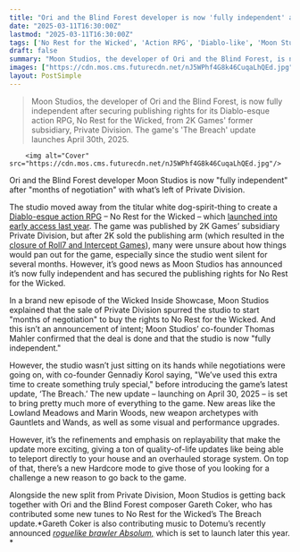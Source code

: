 ```yaml
---
title: "Ori and the Blind Forest developer is now 'fully independent' after 'months of negotiation' with what remained of its gutted publisher"
date: "2025-03-11T16:30:00Z"
lastmod: "2025-03-11T16:30:00Z"
tags: ['No Rest for the Wicked', 'Action RPG', 'Diablo-like', 'Moon Studios', 'PC', 'Early Access', 'Independent']
draft: false
summary: "Moon Studios, the developer of Ori and the Blind Forest, is now fully independent after securing publishing rights for its Diablo-esque action RPG, No Rest for the Wicked, from 2K Games' former subsidiary, Private Division.  The game's 'The Breach' update launches April 30th, 2025."
images: ["https://cdn.mos.cms.futurecdn.net/nJ5WPhf4G8k46CuqaLhQEd.jpg"]
layout: PostSimple
---
```

> Moon Studios, the developer of Ori and the Blind Forest, is now fully independent after securing publishing rights for its Diablo-esque action RPG, No Rest for the Wicked, from 2K Games' former subsidiary, Private Division.  The game's 'The Breach' update launches April 30th, 2025.


        <img alt="Cover" src="https://cdn.mos.cms.futurecdn.net/nJ5WPhf4G8k46CuqaLhQEd.jpg"/>
        
Ori and the Blind Forest developer Moon Studios is now "fully independent" after "months of negotiation" with what’s left of Private Division.

The studio moved away from the titular white dog-spirit-thing to create a [Diablo-esque action RPG](https://www.gamesradar.com/ori-and-the-blind-forest-dev-jumps-from-metroidvanias-to-action-rpgs-with-another-gorgeous-game/) – No Rest for the Wicked – which [launched into early access last year](https://www.gamesradar.com/ori-studio-is-releasing-its-precision-based-diablo-rival-into-steam-early-access-soon-but-im-more-interested-in-decorating-the-rpgs-buyable-houses/). The game was published by 2K Games’ subsidiary Private Division, but after 2K sold the publishing arm (which resulted in the [closure of Roll7 and Intercept Games](https://www.gamesradar.com/games/6-months-after-take-twos-ceo-said-we-didnt-shutter-those-studios-take-two-confirms-it-shuttered-the-kerbal-space-program-and-rollerdrome-studios/)), many were unsure about how things would pan out for the game, especially since the studio went silent for several months. However, it’s good news as Moon Studios has announced it’s now fully independent and has secured the publishing rights for No Rest for the Wicked.

In a brand new episode of the Wicked Inside Showcase, Moon Studios explained that the sale of Private Division spurred the studio to start "months of negotiation" to buy the rights to No Rest for the Wicked. And this isn’t an announcement of intent; Moon Studios’ co-founder Thomas Mahler confirmed that the deal is done and that the studio is now "fully independent."

However, the studio wasn’t just sitting on its hands while negotiations were going on, with co-founder Gennadiy Korol saying, "We’ve used this extra time to create something truly special," before introducing the game’s latest update, ‘The Breach.’ The new update – launching on April 30, 2025 – is set to bring pretty much more of everything to the game. New areas like the Lowland Meadows and Marin Woods, new weapon archetypes with Gauntlets and Wands, as well as some visual and performance upgrades.

However, it’s the refinements and emphasis on replayability that make the update more exciting, giving a ton of quality-of-life updates like being able to teleport directly to your house and an overhauled storage system. On top of that, there’s a new Hardcore mode to give those of you looking for a challenge a new reason to go back to the game.

Alongside the new split from Private Division, Moon Studios is getting back together with Ori and the Blind Forest composer Gareth Coker, who has contributed some new tunes to No Rest for the Wicked’s The Breach update.*Gareth Coker is also contributing music to Dotemu’s recently announced *[<em>roguelike brawler Absolum,</em>](https://www.gamesradar.com/games/action/street-of-rage-4s-developer-returns-with-absolum-a-fantasy-flavored-beat-em-up-with-a-hades-twist/)* which is set to launch later this year. *
        